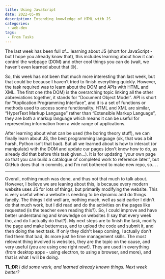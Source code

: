 ```yaml
---
title: Using JavaScript
date: 2022-05-09
description: Extending knowledge of HTML with JS 
categories:
 - web-dev
tags: 
 - From Tasks
---
```


The last week has been full of... learning about JS (short for JavaScript - but I hope you already know that), this includes learning about how it can control the webpage (DOM) and other cool things you can do (wait, we haven’t even learned about that 😢).

So, this week has not been that much more interesting than last week, but that could be because I haven’t tried to finish everything quickly. However, the task required was to learn about the DOM and APIs with HTML and XML. The first one (the DOM) is the overarching topic linking all the other abbreviations together, it stands for “Document Object Model”. API is short for “Application Programming Interface”, and it is a set of functions or methods used to access some functionality. HTML and XML are similar, “HyperText Markup Language” rather than “Extensible Markup Language”, they are both a markup language which means it can be useful for representing information from a wide range of applications.

After learning about what can be used (the boring theory stuff), we can finally learn about JS, the best programming language (ok, that was a bit harsh, Python isn’t that bad). But all we learned about is how to interact (or manipulate) with the DOM and update our pages (don't know how to do, as already did that before this task given...). It is for updating “your own page so that you can build a catalogue of completed work to reference later.”, but GitHub does that in commits, and I'm not bothered to make new repo, so... .

---

Overall, nothing much was done, and thus not that much to talk about. However, I believe we are leaning about this, is because every modern website uses JS for lots of things, but primarily modifying the website. This is very useful when a website is needing to be dynamic and do things fancily. The things I did well are, nothing much, well as said earlier I didn't do that much work, but I did read and do the activities on the pages like requested (is the teacher even reading this?). So, I could improve and have better understanding and knowledge on websites (I say that every week tho, and do I actually do that?). My next steps are to finish the task, modify the page and make betterness, and to upload the code and submit it, and then doing the next task. If only they didn't keep coming, I actually don't find them that bad, its more just he time management skills. The most relevant thing involved is websites, they are the topic on the cause, and very useful (you are using one right now!). They are used in everything (from desktop apps - using electron, to using a browser, and more), and that is what I will be doing.

**TL;DR** *I did some work, and learned already known things. Next week better?*
